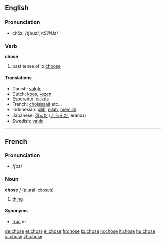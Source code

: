 ==English==
=== Pronunciation ===
*chōz, /tʃəʊz/, /tS@Uz/

=== Verb ===
'''chose'''

# past tense of to [[choose]]


==== Translations ====
*Danish: [[valgte]]
*Dutch: [[koos]], [[kozen]]
*[[Esperanto]]: [[elektis]]
*French: [[choisissait]] etc...
*Indonesian: [[pilih]], [[pilah]], [[pilih|memilih]]
*Japanese: [[選んだ]] ([[えらんだ]], eranda)
*Swedish: [[valde]]

----

==French==

===Pronunciation===
* /ʃoz/

===Noun===
'''chose''' ''f'' (plural: [[choses]])

# [[thing]]

====Synonyms====
*[[truc]] ''m''

[[de:chose]]
[[et:chose]]
[[el:chose]]
[[fr:chose]]
[[ko:chose]]
[[io:chose]]
[[it:chose]]
[[hu:chose]]
[[vi:chose]]
[[zh:chose]]